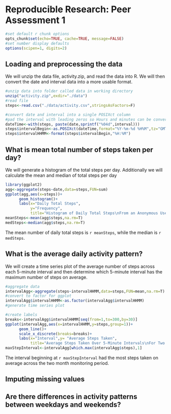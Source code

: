 # Reproducible Research: Peer Assessment 1
```r
#set default r chunk options
opts_chunk$set(echo=TRUE, cache=TRUE, message=FALSE)
#set number display defaults
options(scipen=1, digits=2)
```

## Loading and preprocessing the data
We will unzip the data file, activity.zip, and read the data into R.
We will then convert the date and interval data into a more usable format.
```r
#unzip data into folder called data in working directory
unzip("activity.zip",exdir="./data")
#read file
steps<-read.csv("./data/activity.csv",stringsAsFactors=F)

#convert date and interval into a single POSIXct column
#pad the interval with leading zeros so Hours and minutes can be converted
dateTime<-with(steps, paste(date,sprintf("%04d",interval)))
steps$intervalBegin<-as.POSIXct(dateTime,format="%Y-%m-%d %H%M",tz="GMT")
steps$intervalHHMM<-format(steps$intervalBegin,"%H:%M")
```


## What is mean total number of steps taken per day?

We will generate a histogram of the total steps per day. Additionally we will
calculate the mean and median of total steps per day
```r
library(ggplot2)
agg<-aggregate(steps~date,data=steps,FUN=sum)
ggplot(agg,aes(x=steps))+
      geom_histogram()+
      labs(x="Daily Total Steps",
           y="Frequency",
           title="Histogram of Daily Total Steps\nFrom an Anonymous User of a Personal Activity Monitor")
meanSteps<-mean(agg$steps,na.rm=T)
medSteps<-median(agg$steps,na.rm=T)
```
The mean number of daily total steps is `r meanSteps`, while 
the median is `r medSteps`.

## What is the average daily activity pattern?
We will create a time series plot of the average number of steps across each
5-minute interval and then determine which 5-minute interval has the maximum
number of steps on average.
```r
#aggregate data
intervalAgg<-aggregate(steps~intervalHHMM,data=steps,FUN=mean,na.rm=T)
#convert to factor for ggplot
intervalAgg$intervalHHMM<-as.factor(intervalAgg$intervalHHMM)
#generate time series plot

#create labels 
breaks<-intervalAgg$intervalHHMM[seq(from=1,to=300,by=30)]
ggplot(intervalAgg,aes(x=intervalHHMM,y=steps,group=1))+
      geom_line()+
      scale_x_discrete(breaks=breaks)+
      labs(x="Interval",y= "Average Steps Taken",
           title="Average Steps Taken Over 5-Minute Intervals\nFor Two Months")
maxStepInterval<-intervalAgg[which.max(intervalAgg$steps),1]
```
The interval beginning at `r maxStepInterval` had the most steps taken on
average across the two month monitoring period.

## Imputing missing values



## Are there differences in activity patterns between weekdays and weekends?
